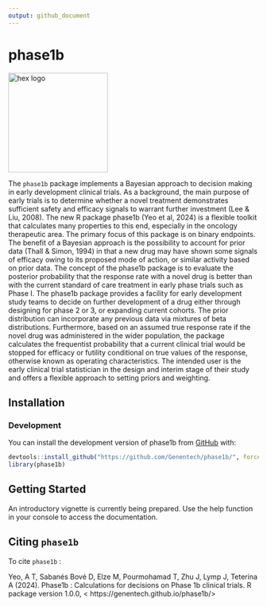 ```yaml
---
output: github_document
---
```


# phase1b
<!-- markdownlint-disable -->
<img src="man/figures/hex_logo3.png" alt="hex logo" style="display: inline-block; width:200px; margin: 0 auto auto auto;" />
<!-- markdownlint-enable -->

The `phase1b` package implements a Bayesian approach to decision making in early development clinical trials.
As a background, the main purpose of early trials is to determine whether a novel treatment demonstrates sufficient safety and efficacy signals to warrant further investment (Lee & Liu, 2008). The new R package phase1b (Yeo et al, 2024)  is a flexible toolkit that calculates many properties to this end, especially in the oncology therapeutic area. The primary focus of this package is on binary endpoints. The benefit of a Bayesian approach is the possibility to account for prior data (Thall & Simon, 1994) in that a new drug may have shown some signals of efficacy owing to its proposed mode of action, or similar activity based on prior data. The concept of the phase1b package is to evaluate the posterior probability that the response rate with a novel drug is better than with the current standard of care treatment in early phase trials such as Phase I.  The phase1b package provides a facility for early development study teams to decide on further development of a drug either through designing for phase 2 or 3, or expanding current cohorts. The prior distribution can incorporate any previous data via mixtures of beta distributions. Furthermore, based on an assumed true response rate if the novel drug was administered in the wider population, the package calculates the frequentist probability that a current clinical trial would be stopped for efficacy or futility conditional on true values of the response, otherwise known as operating characteristics. The intended user is the early clinical trial statistician in the design and interim stage of their study and offers a flexible approach to setting priors and weighting.

## Installation

### Development

You can install the development version of phase1b from [GitHub](https://github.com/) with:

``` r
devtools::install_github("https://github.com/Genentech/phase1b/", force = TRUE)
library(phase1b)
```

## Getting Started

An introductory vignette is currently being prepared. Use the help function in your console to access the documentation.

## Citing `phase1b`

To cite `phase1b` :

Yeo, A T, Sabanés Bové D, Elze M, Pourmohamad T, Zhu J, Lymp J, Teterina A (2024).
Phase1b : Calculations for decisions on Phase 1b clinical trials. R package
version 1.0.0, < https://genentech.github.io/phase1b/>
